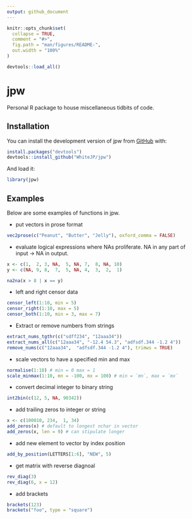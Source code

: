 ```yaml
---
output: github_document
---
```


<!-- README.md is generated from README.Rmd. Please edit that file -->

```r
knitr::opts_chunk$set(
  collapse = TRUE,
  comment = "#>",
  fig.path = "man/figures/README-",
  out.width = "100%"
)

devtools::load_all()
```

# jpw

<!-- badges: start -->
<!-- badges: end -->

Personal R package to house miscellaneous tidbits of code. 

## Installation

You can install the development version of jpw from [GitHub](https://github.com/) with:

```r
install.packages("devtools")
devtools::install_github("WhiteJP/jpw")

```

And load it: 

```r
library(jpw)
```

## Examples

Below are some examples of functions in jpw.

* put vectors in prose format

```r
vec2prose(c("Peanut", "Butter", "Jelly"), oxford_comma = FALSE)
```

* evaluate logical expressions where NAs proliferate. NA in any part of input 
-> NA in output.

```r
x <- c(1,  2, 3, NA,  5, NA, 7,  8, NA, 10)
y <- c(NA, 9, 8,  7,  5, NA, 4,  3,  2,  1)

na2na(x > 8 | x == y)

```

* left and right censor data

```r
censor_left(1:10, min = 5)
censor_right(1:10, max = 5)
censor_both(1:10, min = 3, max = 7)
```

* Extract or remove numbers from strings

```r
extract_nums_tgthr(c("sdff234", "12aaa34"))
extract_nums_all(c("12aaa34", "-12.4 54.3", "adfsdf.344 -1.2 4"))
remove_nums(c("12aaa34",  "adfsdf.344 -1.2 4"), trimws = TRUE)

```

* scale vectors to have a specified min and max

```r
normalise(1:10) # min = 0 max = 1
scale_minmax(1:10, mn = -100, mx = 100) # min = `mn`, max = `mx`

```

* convert decimal integer to binary string

```r
int2bin(c(12, 5, NA, 90342))
```

* add trailing zeros to integer or string

```r
x <- c(100010, 234,  1, 34)
add_zeros(x) # default to longest nchar in vector
add_zeros(x, len = 9) # can stipulate longer
```

* add new element to vector by index position

```r
add_by_position(LETTERS[1:6], "NEW", 5)
```

* get matrix with reverse diagnoal

```r
rev_diag(3)
rev_diag(6, x = 12)
```

* add brackets

```r
brackets(123)
brackets("foo", type = "square")
```

